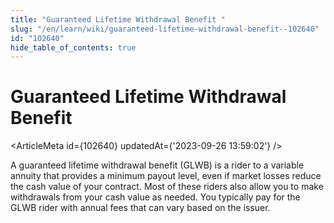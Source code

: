 ```yaml
---
title: "Guaranteed Lifetime Withdrawal Benefit "
slug: "/en/learn/wiki/guaranteed-lifetime-withdrawal-benefit--102640"
id: "102640"
hide_table_of_contents: true
---
```



# Guaranteed Lifetime Withdrawal Benefit 

<ArticleMeta id={102640} updatedAt={'2023-09-26 13:59:02'} />
<div className='border-solid border-b border-t-0 my-4 border-[var(--ifm-color-gray-300)]' />

A guaranteed lifetime withdrawal benefit (GLWB) is a rider to a variable annuity that provides a minimum payout level, even if market losses reduce the cash value of your contract. Most of these riders also allow you to make withdrawals from your cash value as needed. You typically pay for the GLWB rider with annual fees that can vary based on the issuer.
